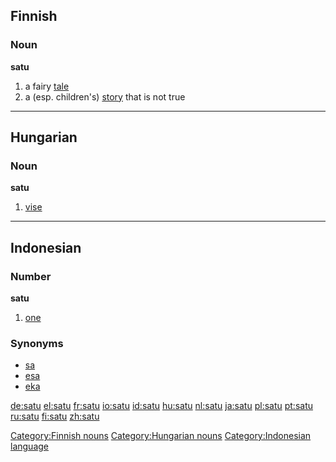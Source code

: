 ==Finnish==
===Noun===
'''satu'''

# a fairy [[tale]]
# a (esp. children's) [[story]] that is not true

[[Category:Finnish nouns]]

----

==Hungarian==
===Noun===
'''satu'''

# [[vise]]

[[Category:Hungarian nouns]]

----

==Indonesian==
===Number===
'''satu'''

# [[one]]

===Synonyms===
* [[sa]]
* [[esa]]
* [[eka]]

[[Category:Indonesian language]]

[[de:satu]]
[[el:satu]]
[[fr:satu]]
[[io:satu]]
[[id:satu]]
[[hu:satu]]
[[nl:satu]]
[[ja:satu]]
[[pl:satu]]
[[pt:satu]]
[[ru:satu]]
[[fi:satu]]
[[zh:satu]]